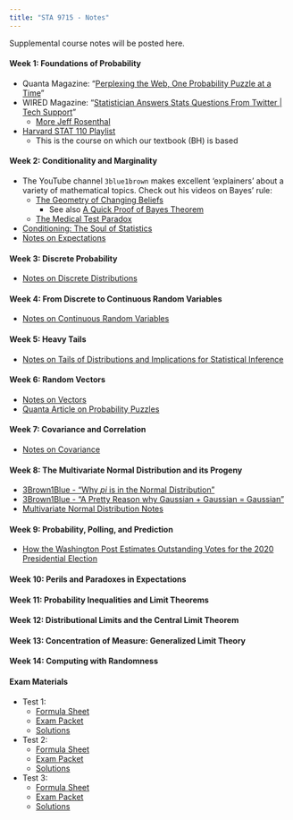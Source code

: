 ```yaml
---
title: "STA 9715 - Notes"
---
```


Supplemental course notes will be posted here.

#### Week 1: Foundations of Probability

- Quanta Magazine: "[Perplexing the Web, One Probability Puzzle at a Time](https://www.quantamagazine.org/perplexing-the-web-one-probability-puzzle-at-a-time-20240829/)"
- WIRED Magazine: "[Statistician Answers Stats Questions From Twitter 
| Tech Support](https://www.youtube.com/watch?v=QW3KRaz4aI4)"
  - [More Jeff Rosenthal](https://www.youtube.com/watch?v=GNX7cRhWVi0)
- [Harvard STAT 110 Playlist](https://www.youtube.com/playlist?list=PL2SOU6wwxB0uwwH80KTQ6ht66KWxbzTIo)
  - This is the course on which our textbook (BH) is based

#### Week 2: Conditionality and Marginality

- The YouTube channel `3blue1brown` makes excellent 'explainers' about a variety
  of mathematical topics. Check out his videos on Bayes' rule: 
  - [The Geometry of Changing Beliefs](https://www.youtube.com/watch?v=HZGCoVF3YvM)
    - See also [A Quick Proof of Bayes Theorem](https://www.youtube.com/watch?v=U_85TaXbeIo)
  - [The Medical Test Paradox](https://www.youtube.com/watch?v=lG4VkPoG3ko&)
- [Conditioning: The Soul of Statistics](https://www.youtube.com/watch?v=dzFf3r1yph8)
- [Notes on Expectations](./notes/expectations.html)

#### Week 3: Discrete Probability

- [Notes on Discrete Distributions](./notes/discrete_distributions.html)

#### Week 4: From Discrete to Continuous Random Variables

- [Notes on Continuous Random Variables](./notes/continuous_rvs.html)

#### Week 5: Heavy Tails

- [Notes on Tails of Distributions and Implications for Statistical Inference](./notes/tails.html)

#### Week 6: Random Vectors

- [Notes on Vectors](./notes/random_vectors.html)
- [Quanta Article on Probability Puzzles](https://www.quantamagazine.org/perplexing-the-web-one-probability-puzzle-at-a-time-20240829/)

#### Week 7: Covariance and Correlation

- [Notes on Covariance](./notes/covariance.html)


#### Week 8: The Multivariate Normal Distribution and its Progeny

- [3Brown1Blue - "Why $pi$ is in the Normal Distribution"](https://www.youtube.com/watch?v=cy8r7WSuT1I)
- [3Brown1Blue - "A Pretty Reason why Gaussian + Gaussian = Gaussian"](https://www.youtube.com/watch?v=d_qvLDhkg00)
- [Multivariate Normal Distribution Notes](./notes/normal.html)

#### Week 9: Probability, Polling, and Prediction

- [How the Washington Post Estimates Outstanding Votes for the 2020 Presidential Election](https://elex-models-prod.s3.amazonaws.com/2020-general/write-up/election_model_writeup.pdf)

#### Week 10: Perils and Paradoxes in Expectations

#### Week 11: Probability Inequalities and Limit Theorems

#### Week 12: Distributional Limits and the Central Limit Theorem

#### Week 13: Concentration of Measure: Generalized Limit Theory

#### Week 14: Computing with Randomness

#### Exam Materials

- Test 1: 
  - [Formula Sheet](./notes/Test1/FormulaSheet.pdf)
  - [Exam Packet](./notes/Test1/ExamPacket.pdf)
  - [Solutions](./notes/Test1/solutions.html)
  
- Test 2: 
  - [Formula Sheet](./notes/Test2/FormulaSheet.pdf)
  - [Exam Packet](./notes/Test2/ExamPacket.pdf)
  - [Solutions](./notes/Test2/solutions.html)

- Test 3: 
  - [Formula Sheet](./notes/Test3/FormulaSheet.pdf)
  - [Exam Packet](./notes/Test3/ExamPacket.pdf)
  - [Solutions](./notes/Test3/solutions.html)
